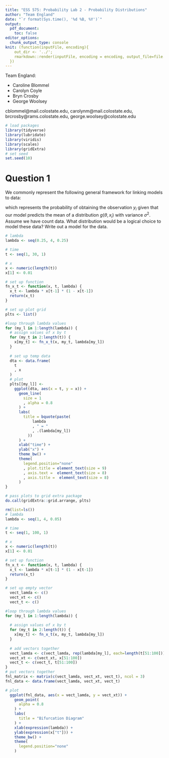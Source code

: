 ```yaml
---
title: "ESS 575: Probability Lab 2 - Probability Distributions"
author: "Team England" 
date: "`r format(Sys.time(), '%d %B, %Y')`"
output: 
  pdf_document:
    toc: false
editor_options: 
  chunk_output_type: console
knit: (function(inputFile, encoding){ 
    out_dir <- '../';
    rmarkdown::render(inputFile, encoding = encoding, output_file=file.path(dirname(inputFile), out_dir, 'ProbLab_2_England.pdf')) 
  })
---
```


Team England:

  - Caroline Blommel 
  - Carolyn Coyle
  - Bryn Crosby
  - George Woolsey
  
cblommel@mail.colostate.edu, carolynm@mail.colostate.edu, brcrosby@rams.colostate.edu, george.woolsey@colostate.edu


```r
# load packages
library(tidyverse)
library(lubridate)
library(viridis)
library(scales)
library(gridExtra)
# set seed
set.seed(10)
```

# Question 1

We commonly represent the following general framework for linking models to data:

\begin{equation}
\tag{1}
[y_{i} \mid g(\theta , x_{i}), \sigma^{2}]
\end{equation}

which represents the probability of obtaining the observation $y_{i}$ given that our model predicts the mean of a distribution $g(\theta , x_{i})$ with variance $\sigma^{2}$. Assume we have count data. What distribution would be a logical choice to model these data? Write out a model for the data.

```r
# lambda
lambda <- seq(0.25, 4, 0.25)

# time
t <- seq(1, 30, 1)

# x
x <- numeric(length(t))
x[1] <- 0.01

# set up function
fn_x_t <- function(x, t, lambda) {
  x_t <- lambda * x[t-1] * (1 - x[t-1])
  return(x_t)
}

# set up plot grid
plts <- list()

#loop through lambda values
for (my_l in 1:length(lambda)) {
  # assign values of x by t
  for (my_t in 2:length(t)) {
    x[my_t] <- fn_x_t(x, my_t, lambda[my_l])
  }
  
  # set up temp data
  dta <- data.frame(
    t
    , x
  )
  # plot
  plts[[my_l]] <-
    ggplot(dta, aes(x = t, y = x)) +
      geom_line(
        size = 1
        , alpha = 0.8
      ) +
      labs(
        title = bquote(paste(
            lambda
            , " = "
            , .(lambda[my_l])
          ))
      ) +
      xlab("time") +
      ylab("x") +
      theme_bw() +
      theme(
        legend.position="none"
        , plot.title = element_text(size = 9)
        , axis.text =  element_text(size = 8)
        , axis.title =  element_text(size = 8)
      )
}

# pass plots to grid extra package
do.call(gridExtra::grid.arrange, plts)
```

```r
rm(list=ls())
# lambda
lambda <- seq(1, 4, 0.05)

# time
t <- seq(1, 100, 1)

# x
x <- numeric(length(t))
x[1] <- 0.01

# set up function
fn_x_t <- function(x, t, lambda) {
  x_t <- lambda * x[t-1] * (1 - x[t-1])
  return(x_t)
}

# set up empty vector
  vect_lamda <- c()
  vect_xt <- c()
  vect_t <- c()

#loop through lambda values
for (my_l in 1:length(lambda)) {
  
  # assign values of x by t
  for (my_t in 2:length(t)) {
    x[my_t] <- fn_x_t(x, my_t, lambda[my_l])
  }
  
  # add vectors together
  vect_lamda <- c(vect_lamda, rep(lambda[my_l], each=length(t[51:100])))
  vect_xt <- c(vect_xt, x[51:100])
  vect_t <- c(vect_t, t[51:100])
}
# put vectors together  
fnl_matrix <- matrix(c(vect_lamda, vect_xt, vect_t), ncol = 3)
fnl_data <- data.frame(vect_lamda, vect_xt, vect_t)

# plot
  ggplot(fnl_data, aes(x = vect_lamda, y = vect_xt)) +
    geom_point(
      alpha = 0.8
    ) +
    labs(
      title = "Bifurcation Diagram"
    ) +
    xlab(expression(lambda)) +
    ylab(expression(x["t"])) +
    theme_bw() +
    theme(
      legend.position="none"
    )

```

